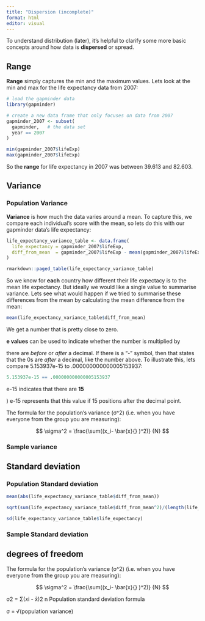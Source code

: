 ```yaml
---
title: "Dispersion (incomplete)"
format: html
editor: visual
---
```

To understand distribution (later), it's helpful to clarify some more basic concepts around how data is **dispersed** or spread. 

## Range
**Range** simply captures the min and the maximum values. Lets look at the min and max for the life expectancy data from 2007:

```r
# load the gapminder data
library(gapminder)

# create a new data frame that only focuses on data from 2007
gapminder_2007 <- subset(
  gapminder,   # the data set
  year == 2007     
)

min(gapminder_2007$lifeExp)
max(gapminder_2007$lifeExp)
```
So the **range** for life expectancy in 2007 was between 39.613 and 82.603.

## Variance
### Population Variance
**Variance** is how much the data varies around a mean. To capture this, we compare each individual's score with the mean, so lets do this with our gapminder data's life expectancy:

```r
life_expectancy_variance_table <- data.frame(
  life_expectancy = gapminder_2007$lifeExp,
  diff_from_mean  = gapminder_2007$lifeExp - mean(gapminder_2007$lifeExp)
)

rmarkdown::paged_table(life_expectancy_variance_table)
```
So we know for **each** country how different their life expectacy is to the mean life expectancy. But ideally we would like a single value to summarise variance. Lets see what would happen if we tried to summarise these differences from the mean by calculating the mean difference from the mean:

```r
mean(life_expectancy_variance_table$diff_from_mean) 
```

We get a number that is pretty close to zero. 


**e values** can be used to indicate whether the number is multiplied by



there are *before* or *after* a decimal. If there is a "-" symbol, then that states that the 0s are *after* a decimal, like the number above. To illustrate this, lets compare 5.153937e-15 to .000000000000005153937:

```r
5.153937e-15 == .000000000000005153937
```

e-15 indicates that there are **15** 




)
e-15 represents that this value if 15 positions after the decimal point. 

The formula for the population's variance (σ^2) (i.e. when you have everyone from the group you are measuring):

$$
\sigma^2 = \frac{\sum((x_i- \bar{x}{} )^2)} {N}
$$




### Sample variance

## Standard deviation
### Population Standard deviation


```r
mean(abs(life_expectancy_variance_table$diff_from_mean))

sqrt(sum(life_expectancy_variance_table$diff_from_mean^2)/(length(life_expectancy_variance_table$diff_from_mean))-1)

sd(life_expectancy_variance_table$life_expectancy)

```

### Sample Standard deviation


## degrees of freedom

The formula for the population's variance (σ^2) (i.e. when you have everyone from the group you are measuring):

$$
\sigma^2 = \frac{\sum((x_i- \bar{x}{} )^2)} {N}
$$

σ2 =	Σ(𝑥i - x̄)2
n
Population standard deviation formula

σ = √(population variance)
